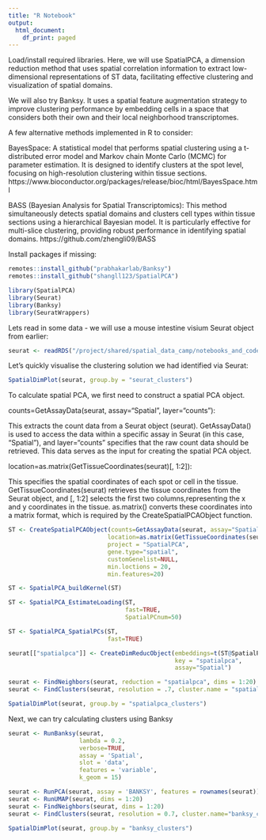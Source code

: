 ```yaml
---
title: "R Notebook"
output:
  html_document:
    df_print: paged
---
```


Load/install required libraries. Here, we will use SpatialPCA, a dimension reduction method that uses spatial correlation information to extract low-dimensional representations of ST data, facilitating effective clustering and visualization of spatial domains.

We will also try Banksy. It uses a spatial feature augmentation strategy to improve clustering performance by embedding cells in a space that considers both their own and their local neighborhood transcriptomes.

A few alternative methods implemented in R to consider:

BayesSpace: A statistical model that performs spatial clustering using a t-distributed error model and Markov chain Monte Carlo (MCMC) for parameter estimation. It is designed to identify clusters at the spot level, focusing on high-resolution clustering within tissue sections. https://www.bioconductor.org/packages/release/bioc/html/BayesSpace.html

BASS (Bayesian Analysis for Spatial Transcriptomics): This method simultaneously detects spatial domains and clusters cell types within tissue sections using a hierarchical Bayesian model. It is particularly effective for multi-slice clustering, providing robust performance in identifying spatial domains. https://github.com/zhengli09/BASS

Install packages if missing:
```r
remotes::install_github("prabhakarlab/Banksy")
remotes::install_github("shangll123/SpatialPCA")

```


```r
library(SpatialPCA)
library(Seurat)
library(Banksy)
library(SeuratWrappers)
```

Lets read in some data - we will use a mouse intestine visium Seurat object from earlier:
```r
seurat <- readRDS("/project/shared/spatial_data_camp/notebooks_and_code/EXTRA/R_spatial_clustering/seurat.RDS")
```

Let's quickly visualise the clustering solution we had identified via Seurat:
```r
SpatialDimPlot(seurat, group.by = "seurat_clusters")

```
To calculate spatial PCA, we first need to construct a spatial PCA object. 

counts=GetAssayData(seurat, assay="Spatial", layer="counts"):

This extracts the count data from a Seurat object (seurat).
GetAssayData() is used to access the data within a specific assay in Seurat (in this case, "Spatial"), and layer="counts" specifies that the raw count data should be retrieved. This data serves as the input for creating the spatial PCA object.


location=as.matrix(GetTissueCoordinates(seurat)[, 1:2]):

This specifies the spatial coordinates of each spot or cell in the tissue.
GetTissueCoordinates(seurat) retrieves the tissue coordinates from the Seurat object, and [, 1:2] selects the first two columns,representing the x and y coordinates in the tissue. as.matrix() converts these coordinates into a matrix format, which is required by the CreateSpatialPCAObject function.


```r
ST <- CreateSpatialPCAObject(counts=GetAssayData(seurat, assay="Spatial", layer="counts"),
                            location=as.matrix(GetTissueCoordinates(seurat)[, 1:2]),
                            project = "SpatialPCA",
                            gene.type="spatial",
                            customGenelist=NULL,
                            min.loctions = 20,
                            min.features=20)
```


```r
ST <- SpatialPCA_buildKernel(ST)

ST <- SpatialPCA_EstimateLoading(ST,
                                 fast=TRUE,
                                 SpatialPCnum=50)

ST <- SpatialPCA_SpatialPCs(ST, 
                            fast=TRUE)
```

```r
seurat[["spatialpca"]] <- CreateDimReducObject(embeddings=t(ST@SpatialPCs), 
                                               key = "spatialpca",
                                               assay="Spatial")
```

```r
seurat <- FindNeighbors(seurat, reduction = "spatialpca", dims = 1:20)
seurat <- FindClusters(seurat, resolution = .7, cluster.name = "spatialpca_clusters")
```

```r
SpatialDimPlot(seurat, group.by = "spatialpca_clusters")
```

Next, we can try calculating clusters using Banksy
```r
seurat <- RunBanksy(seurat,
                    lambda = 0.2,
                    verbose=TRUE, 
                    assay = 'Spatial',
                    slot = 'data',
                    features = 'variable',
                    k_geom = 15)

seurat <- RunPCA(seurat, assay = 'BANKSY', features = rownames(seurat))
seurat <- RunUMAP(seurat, dims = 1:20)
seurat <- FindNeighbors(seurat, dims = 1:20)
seurat <- FindClusters(seurat, resolution = 0.7, cluster.name="banksy_clusters")
```

```r
SpatialDimPlot(seurat, group.by = "banksy_clusters")
```
